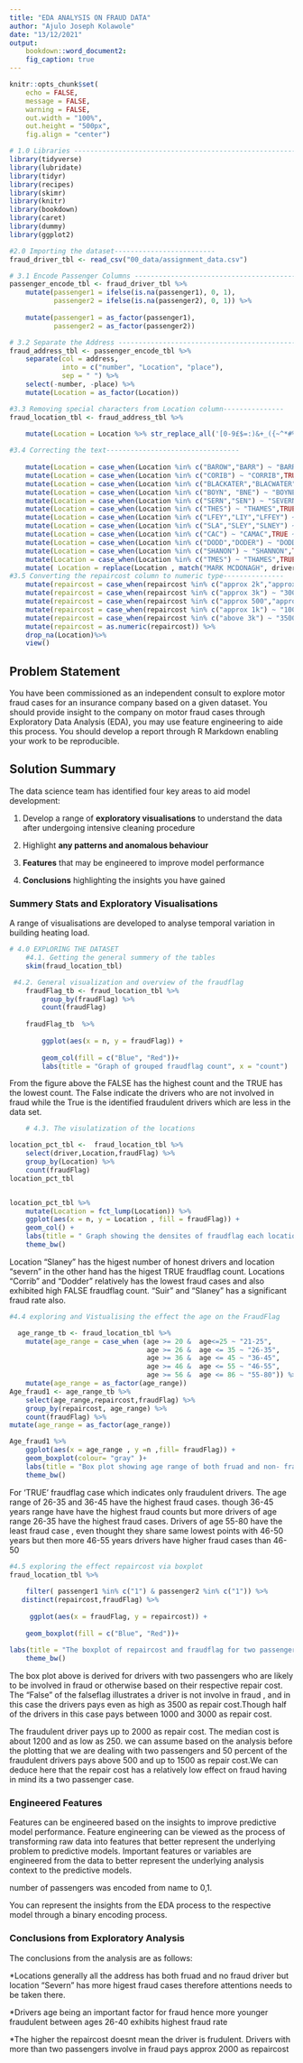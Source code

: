 ```yaml
---
title: "EDA ANALYSIS ON FRAUD DATA"
author: "Ajulo Joseph Kolawole"
date: "13/12/2021"
output: 
    bookdown::word_document2:
    fig_caption: true
---
```


```r
knitr::opts_chunk$set(
    echo = FALSE,
    message = FALSE,
    warning = FALSE,
    out.width = "100%",
    out.height = "500px",
    fig.align = "center")
```

```r
# 1.0 Libraries -----------------------------------------------------------
library(tidyverse)
library(lubridate)
library(tidyr)
library(recipes)
library(skimr)
library(knitr)
library(bookdown)
library(caret)
library(dummy)
library(ggplot2)

```

```r
#2.0 Importing the dataset-------------------------
fraud_driver_tbl <- read_csv("00_data/assignment_data.csv")
```

```r
# 3.1 Encode Passenger Columns --------------------------------------------
passenger_encode_tbl <- fraud_driver_tbl %>% 
    mutate(passenger1 = ifelse(is.na(passenger1), 0, 1),
           passenger2 = ifelse(is.na(passenger2), 0, 1)) %>% 
    
    mutate(passenger1 = as_factor(passenger1), 
           passenger2 = as_factor(passenger2))

```


```r
# 3.2 Separate the Address ------------------------------------------------
fraud_address_tbl <- passenger_encode_tbl %>%
    separate(col = address, 
             into = c("number", "Location", "place"), 
             sep = " ") %>%
    select(-number, -place) %>%
    mutate(Location = as_factor(Location)) 
```


```r
#3.3 Removing special characters from Location column---------------
fraud_location_tbl <- fraud_address_tbl %>%
    
    mutate(Location = Location %>% str_replace_all('[0-9£$=:)&+_({~^*#%!>@?"/]', "")) %>% 

#3.4 Correcting the text--------------------------------- 
    
    mutate(Location = case_when(Location %in% c("BAROW","BARR") ~ "BARROW",TRUE ~ Location)) %>% 
    mutate(Location = case_when(Location %in% c("CORIB") ~ "CORRIB",TRUE ~ Location )) %>% 
    mutate(Location = case_when(Location %in% c("BLACKATER","BLACWATER","BLACATER","BLACKWAR") ~ "BLACKWATER",TRUE ~ Location )) %>%
    mutate(Location = case_when(Location %in% c("BOYN", "BNE") ~ "BOYNE",TRUE ~ Location )) %>%
    mutate(Location = case_when(Location %in% c("SERN","SEN") ~ "SEVERN",TRUE ~ Location )) %>%
    mutate(Location = case_when(Location %in% c("THES") ~ "THAMES",TRUE ~ Location )) %>%
    mutate(Location = case_when(Location %in% c("LFEY","LIY","LFFEY") ~ "LIFFEY",TRUE ~ Location )) %>%
    mutate(Location = case_when(Location %in% c("SLA","SLEY","SLNEY") ~ "SLANEY",TRUE ~ Location )) %>%
    mutate(Location = case_when(Location %in% c("CAC") ~ "CAMAC",TRUE ~ Location )) %>% 
    mutate(Location = case_when(Location %in% c("DODD","DODER") ~ "DODDER",TRUE ~ Location )) %>% 
    mutate(Location = case_when(Location %in% c("SHANON") ~ "SHANNON",TRUE ~ Location )) %>% 
    mutate(Location = case_when(Location %in% c("TMES") ~ "THAMES",TRUE ~ Location )) %>% 
    mutate( Location = replace(Location , match("MARK MCDONAGH", driver), "SLANEY")) %>% 
#3.5 Converting the repaircost column to numeric type---------------    
    mutate(repaircost = case_when(repaircost %in% c("approx 2k","approx 2~") ~ "2000",TRUE ~ repaircost )) %>% 
    mutate(repaircost = case_when(repaircost %in% c("approx 3k") ~ "3000",TRUE ~ repaircost )) %>% 
    mutate(repaircost = case_when(repaircost %in% c("approx 500","approx 5!!") ~ "500",TRUE ~ repaircost )) %>% 
    mutate(repaircost = case_when(repaircost %in% c("approx 1k") ~ "1000",TRUE ~ repaircost )) %>% 
    mutate(repaircost = case_when(repaircost %in% c("above 3k") ~ "3500",TRUE ~ repaircost )) %>% 
    mutate(repaircost = as.numeric(repaircost)) %>% 
    drop_na(Location)%>% 
    view()

```


## Problem Statement


You have been commissioned as an independent consult to explore motor fraud cases for an insurance 
company based on a given dataset. You should provide insight to the company on motor fraud cases
through Exploratory Data Analysis (EDA), you may use feature engineering to aide this process. You 
should develop a report through R Markdown enabling your work to be reproducible. 

## Solution Summary

The data science team has identified four key areas to aid model development:

1. Develop a range of __exploratory visualisations__ to understand the data after undergoing intensive cleaning procedure 

2. Highlight __any patterns and anomalous behaviour__  

3. __Features__ that may be engineered to improve model performance

4. __Conclusions__ highlighting the insights you have gained


### Summery Stats and Exploratory Visualisations

A range of visualisations are developed to analyse temporal variation in building heating load. 

```r
# 4.0 EXPLORING THE DATASET
    #4.1. Getting the general summery of the tables
    skim(fraud_location_tbl)

```


```r
 #4.2. General visualization and overview of the fraudflag
    fraudFlag_tb <- fraud_location_tbl %>%
        group_by(fraudFlag) %>% 
        count(fraudFlag)
    
    fraudFlag_tb  %>% 
        
        ggplot(aes(x = n, y = fraudFlag)) + 
        
        geom_col(fill = c("Blue", "Red"))+
        labs(title = "Graph of grouped fraudflag count", x = "count")

```




From the figure above the FALSE has the highest count and the TRUE has the lowest count. The False indicate the drivers who are not involved in fraud while the True is the identified fraudulent drivers which are less in the data set.



```r
    # 4.3. The visulatization of the locations

location_pct_tbl <-  fraud_location_tbl %>% 
    select(driver,Location,fraudFlag) %>% 
    group_by(Location) %>% 
    count(fraudFlag) 
location_pct_tbl


location_pct_tbl %>% 
    mutate(Location = fct_lump(Location)) %>%
    ggplot(aes(x = n, y = Location , fill = fraudFlag)) + 
    geom_col() +
    labs(title = " Graph showing the densites of fraudflag each locations" , x = "fraud frequency")+
    theme_bw()
```




Location "Slaney" has the higest number of honest drivers and location "severn" in the other hand has the higest TRUE fraudflag count. Locations "Corrib" and "Dodder" relatively has the lowest fraud cases and also exhibited high FALSE fraudflag count. "Suir" and "Slaney" has a significant fraud rate also.




```r
#4.4 exploring and Vistualising the effect the age on the FraudFlag

  age_range_tb <- fraud_location_tbl %>% 
    mutate(age_range = case_when (age >= 20 &  age<=25 ~ "21-25",
                                  age >= 26 &  age <= 35 ~ "26-35",
                                  age >= 36 &  age <= 45 ~ "36-45",
                                  age >= 46 &  age <= 55 ~ "46-55",
                                  age >= 56 &  age <= 86 ~ "55-80")) %>% 
    mutate(age_range = as_factor(age_range))  
Age_fraud1 <- age_range_tb %>% 
    select(age_range,repaircost,fraudFlag) %>% 
    group_by(repaircost, age_range) %>% 
    count(fraudFlag) %>% 
mutate(age_range = as_factor(age_range)) 

Age_fraud1 %>% 
    ggplot(aes(x = age_range , y =n ,fill= fraudFlag)) + 
    geom_boxplot(colour= "gray" )+
    labs(title = "Box plot showing age range of both fruad and non- fraud drivers" , y ="fraud count")+
    theme_bw()   
```


 For 'TRUE' fraudflag case which indicates only fraudulent drivers. The age range of 26-35 and 36-45 have the highest fraud cases. though 36-45 years range have have the highest fraud counts but more drivers of age range 26-35 have the highest fraud cases. 
 Drivers of age 55-80 have the least fraud case , even thought they share same lowest points with 46-50 years but then more  46-55 years drivers have higher fraud cases than 46-50




```r
#4.5 exploring the effect repaircost via boxplot
fraud_location_tbl %>% 
  
    filter( passenger1 %in% c("1") & passenger2 %in% c("1")) %>% 
   distinct(repaircost,fraudFlag) %>% 
  
     ggplot(aes(x = fraudFlag, y = repaircost)) + 
    
    geom_boxplot(fill = c("Blue", "Red"))+
    
labs(title = "The boxplot of repaircost and fraudflag for two passengers")+
    theme_bw()

```


The box plot above is derived for drivers with two passengers who are likely to be involved in fraud or otherwise based on their respective repair cost. The "False" of the falseflag illustrates a driver is not involve in fraud , and in this case the drivers pays even as high as 3500 as repair cost.Though half of the drivers in this case pays between 1000 and 3000 as repair cost.   
   
The fraudulent driver pays up to 2000 as repair cost. The median cost is about 1200 and as low as 250. we can assume based on the analysis before the plotting that we are dealing with two passengers and 50 percent of the fraudulent drivers pays above 500 and up to 1500 as repair cost.We can deduce here that the repair cost has a relatively low effect on fraud having in mind its a two passenger case.



### Engineered Features

Features can be engineered based on the insights to improve predictive model performance. Feature engineering can be viewed as the process of transforming raw data into features that better represent the underlying problem to predictive models. Important features or variables are engineered from the data to better represent the underlying analysis context to the predictive models.

number of passengers was encoded from name to 0,1.

You can represent the insights from the EDA process to the respective model through a binary encoding process. 

### Conclusions from Exploratory Analysis

The conclusions from the analysis are as follows:

*Locations generally all the address has both fruad and no fraud driver but location "Severn" has more higest fraud cases therefore attentions needs to be taken there.

*Drivers age being an important factor for fraud hence more younger fraudulent between ages 26-40 exhibits highest fraud rate

*The higher the repaircost doesnt mean the driver is frudulent. Drivers with more than two passengers involve in fraud pays approx 2000 as repaircost